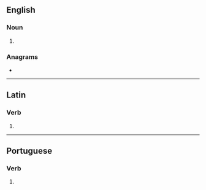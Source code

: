 ==English==

===Noun===
{{head|en|noun form}}

# {{plural of|en|transire}}

===Anagrams===
* {{anagrams|en|a=aeinrrsst|arrestins|restrains|strainers|tarriness}}

----

==Latin==

===Verb===
{{la-verb-form|trānsīrēs}}

# {{inflection of|la|trānseō||2|s|impf|actv|subj}}

----

==Portuguese==

===Verb===
{{head|pt|verb form}}

# {{pt-verb-form-of|transir}}